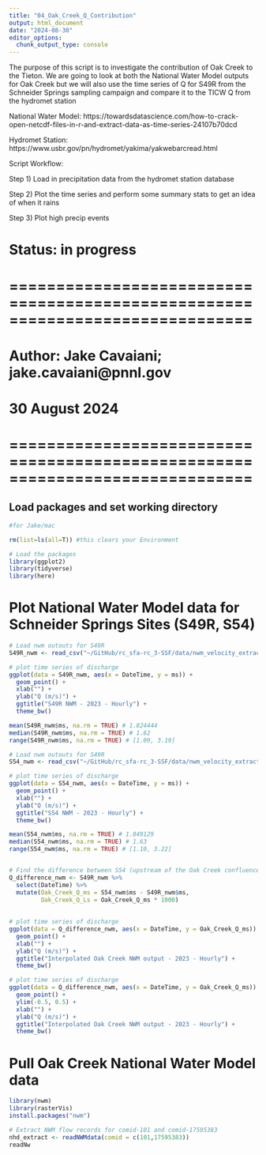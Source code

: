 ```yaml
---
title: "04_Oak_Creek_Q_Contribution"
output: html_document
date: "2024-08-30"
editor_options: 
  chunk_output_type: console
---
```


The purpose of this script is to investigate the contribution of Oak Creek to the Tieton. We are going to look at both the National Water Model outputs for Oak Creek but we will also use the time series of Q for S49R from the Schneider Springs sampling campaign and compare it to the TICW Q from the hydromet station

National Water Model: https://towardsdatascience.com/how-to-crack-open-netcdf-files-in-r-and-extract-data-as-time-series-24107b70dcd

Hydromet Station: https://www.usbr.gov/pn/hydromet/yakima/yakwebarcread.html

Script Workflow:

Step 1) Load in precipitation data from the hydromet station database

Step 2) Plot the time series and perform some summary stats to get an idea of when it rains

Step 3) Plot high precip events


# Status: in progress

# ==============================================================================
# Author: Jake Cavaiani; jake.cavaiani@pnnl.gov 
# 30 August 2024
# ==============================================================================


## Load packages and set working directory
```r
#for Jake/mac

rm(list=ls(all=T)) #this clears your Environment

# Load the packages
library(ggplot2)
library(tidyverse)
library(here)
```

# Plot National Water Model data for Schneider Springs Sites (S49R, S54) 
```r
# Load nwm outouts for S49R
S49R_nwm <- read_csv("~/GitHub/rc_sfa-rc_3-SSF/data/nwm_velocity_extract/S49R_updated.csv")

# plot time series of discharge
ggplot(data = S49R_nwm, aes(x = DateTime, y = ms)) +
  geom_point() +
  xlab("") +
  ylab("Q (m/s)") +
  ggtitle("S49R NWM - 2023 - Hourly") +
  theme_bw()

mean(S49R_nwm$ms, na.rm = TRUE) # 1.824444
median(S49R_nwm$ms, na.rm = TRUE) # 1.62
range(S49R_nwm$ms, na.rm = TRUE) # [1.09, 3.19]

# Load nwm outouts for S49R
S54_nwm <- read_csv("~/GitHub/rc_sfa-rc_3-SSF/data/nwm_velocity_extract/S54_updated.csv")

# plot time series of discharge
ggplot(data = S54_nwm, aes(x = DateTime, y = ms)) +
  geom_point() +
  xlab("") +
  ylab("Q (m/s)") +
  ggtitle("S54 NWM - 2023 - Hourly") +
  theme_bw()

mean(S54_nwm$ms, na.rm = TRUE) # 1.849129
median(S54_nwm$ms, na.rm = TRUE) # 1.63
range(S54_nwm$ms, na.rm = TRUE) # [1.10, 3.22]


# Find the difference between S54 (upstream of the Oak Creek confluence) and S49R (downstream of the Oak Creek confluence)
Q_difference_nwm <- S49R_nwm %>% 
  select(DateTime) %>% 
  mutate(Oak_Creek_Q_ms = S54_nwm$ms - S49R_nwm$ms,
         Oak_Creek_Q_Ls = Oak_Creek_Q_ms * 1000)
  
  
# plot time series of discharge
ggplot(data = Q_difference_nwm, aes(x = DateTime, y = Oak_Creek_Q_ms)) +
  geom_point() +
  xlab("") +
  ylab("Q (m/s)") +
  ggtitle("Interpolated Oak Creek NWM output - 2023 - Hourly") +
  theme_bw()

# plot time series of discharge
ggplot(data = Q_difference_nwm, aes(x = DateTime, y = Oak_Creek_Q_ms)) +
  geom_point() +
  ylim(-0.5, 0.5) +
  xlab("") +
  ylab("Q (m/s)") +
  ggtitle("Interpolated Oak Creek NWM output - 2023 - Hourly") +
  theme_bw()
```

# Pull Oak Creek National Water Model data 
```r
library(nwm)
library(rasterVis)
install.packages("nwm")

# Extract NWM flow records for comid-101 and comid-17595383
nhd_extract <- readNWMdata(comid = c(101,17595383))
readNw
```






























